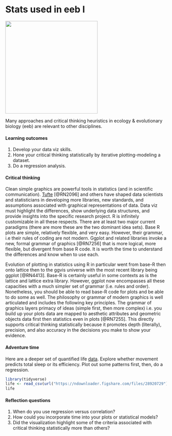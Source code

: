 # Stats used in eeb I {#eebI}  

![](./eebI.png){width=3in}   

Many approaches and critical thinking heuristics in ecology & evolutionary biology (eeb) are relevant to other disciplines.  

#### Learning outcomes {-}  
1. Develop your data viz skills.  
2. Hone your critical thinking statistically by iterative plotting-modeling a dataset.   
3. Do a regression analysis.  

#### Critical thinking {-}  
Clean simple graphics are powerful tools in statistics (and in scientific communication). [Tufte](https://www.edwardtufte.com/tufte/) [@RN2096] and others have shaped data scientists and statisticians in developing more libraries, new standards, and assumptions associated with graphical representations of data. Data viz must highlight the differences, show underlying data structures, and provide insights into the specific research project. R is infinitely customizable in all these respects. There are at least two major current paradigms (there are more these are the two dominant idea sets). Base R plots are simple, relatively flexible, and very easy. However, their grammar, i.e their rules of coding are not modern. Ggplot and related libraries invoke a new, formal grammar of graphics [@RN7256] that is more logical, more flexible, but divergent from base R code. It is worth the time to understand the differences and know when to use each.

Evolution of plotting in statistics using R in particular went from base-R then onto lattice then to the ggvis universe with the most recent library being ggplot [@RN4413]. Base-R is certainly useful in some contexts as is the lattice and lattice extra library. However, ggplot now encompasses all these capacities with a much simpler set of grammar (i.e. rules and order). Nonetheless, you should be able to read base-R code for plots and be able to do some as well. The philosophy or grammar of modern graphics is well articulated and includes the following key principles. The grammar of graphics layers primacy of ideas (simple first, then more complex) i.e. you build up your plots data are mapped to aesthetic attributes and geometric objects data first then statistics even in plots [@RN7255]. This directly supports critical thinking statistically because it promotes depth (literally), precision, and also accuracy in the decisions you make to show your evidence.   

#### Adventure time {-}  
Here are a deeper set of quantified life [data](https://figshare.com/articles/dataset/Quantified_life/12803105). Explore whether movement predicts total sleep or its efficiency. Plot out some patterns first, then, do a regression.      

```r
library(tidyverse)
life <- read_csv(url("https://ndownloader.figshare.com/files/28920729"))
life

```

#### Reflection questions {-}  
1. When do you use regression versus correlation?  
2. How could you incorporate time into your plots or statistical models?  
3. Did the visualization highlight some of the criteria associated with critical thinking statistically more than others?  

